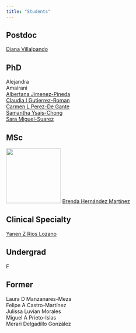 ```yaml
---
title: "Students"
---
```


::: callout-tip
## Postdoc

[Diana Villalpando](https://www.linkedin.com/in/diana-villalpando-7a2626148?miniProfileUrn=urn%3Ali%3Afs_miniProfile%3AACoAACOwFuoBbBMsMRvT2ga6_CoNKoHdye6b508&lipi=urn%3Ali%3Apage%3Ad_flagship3_search_srp_people%3BGLSCXG2qSMmbjU1mPxYyHg%3D%3D)
:::

::: callout-tip
## PhD

Alejandra\
Amairani\
[Albertana Jimenez-Pineda](https://loop.frontiersin.org/people/1956319/overview)\
[Claudia I Gutierrez-Roman](https://www.researchgate.net/profile/Claudia-Gutierrez-Roman)\
[Carmen L Perez-De Gante](http://www.uibcdf.org/carmen/Semblanza_Perez_de_Gante.pdf)\
[Samantha Ysais-Chong](https://mx.linkedin.com/in/samantha-ysais-chong-036935213)\
[Sara Miguel-Suarez](https://mx.linkedin.com/in/sara-miguel-suarez-b43a8b1a2)
:::

::: callout-tip
## MSc

![](res/bren.png){width="150"}
[Brenda Hernández Martínez](https://www.instagram.com/himfogram/)
:::

::: callout-tip
## Clinical Specialty

[Yanen Z Rios Lozano](https://mx.linkedin.com/in/yanen-zaneli-r%C3%ADos-lozano-96b845124)
:::

::: callout-tip
## Undergrad

F
:::

::: callout-tip
## Former

Laura D Manzanares-Meza\
Felipe A Castro-Martínez\
Julissa Luvian Morales\
Miguel A Prieto-Islas\
Merari Delgadillo González
:::
